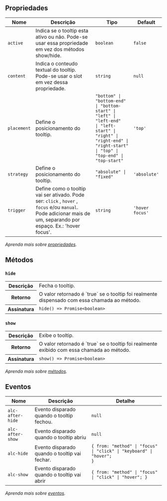 
## Propriedades

| Nome | Descrição | Tipo | Default |
| ---- | --------- | ---- | ------- |
| `active`  | Indica se o tooltip esta ativo ou não. Pode-se usar essa propriedade em vez dos métodos show/hide. | <code>boolean</code> | `false` |
| `content`  | Indica o conteudo textual do tooltip. Pode-se usar o slot em vez dessa propriedade. | <code>string</code> | `null` |
| `placement`  | Define o posicionamento do tooltip. | <code>"bottom" &#124; "bottom-end" &#124; "bottom-start" &#124; "left" &#124; "left-end" &#124; "left-start" &#124; "right" &#124; "right-end" &#124; "right-start" &#124; "top" &#124; "top-end" &#124; "top-start"</code> | `'top'` |
| `strategy`  | Define o posicionamento do tooltip. | <code>"absolute" &#124; "fixed"</code> | `'absolute'` |
| `trigger`  | Define como o tooltip vai ser ativado. Pode ser: `click` , `hover` , `focus` e/ou `manual`. Pode adicionar mais de um, separando por espaço. Ex.: 'hover focus'. | <code>string</code> | `'hover focus'` |

*Aprenda mais sobre <a href="/alcance/docs/components/introducao#propriedades" class="alc-link">propriedades</a>.*

## Métodos

### `hide`

<table>
<tr>
<th>Descrição</th>
<td>Fecha o tooltip.</td>
</tr>
<tr>
<th>Retorno</th>
<td>O valor retornado é `true` se o tooltip foi realmente dispensado com essa chamada ao método.</td>
</tr>
<tr>
<th>Assinatura</th>
<td><code>hide() =&gt; Promise&lt;boolean&gt;</code></td>
</tr>
</table>

### `show`

<table>
<tr>
<th>Descrição</th>
<td>Exibe o tooltip.</td>
</tr>
<tr>
<th>Retorno</th>
<td>O valor retornado é `true` se o tooltip foi realmente exibido com essa chamada ao método.</td>
</tr>
<tr>
<th>Assinatura</th>
<td><code>show() =&gt; Promise&lt;boolean&gt;</code></td>
</tr>
</table>

*Aprenda mais sobre <a href="/alcance/docs/components/introducao#métodos" class="alc-link">métodos</a>.*

## Eventos

| Nome | Descrição | Detalhe |
| ---- | --------- | ------- |
| `alc-after-hide` | Evento disparado quando o tooltip fechou. | <code>null</code> |
| `alc-after-show` | Evento disparado quando o tooltip abriu | <code>null</code> |
| `alc-hide` | Evento disparado quando o tooltip vai fechar. | <code>&#123; from: "method" &#124; "focus" &#124; "click" &#124; "keyboard" &#124; "hover"; &#125;</code> |
| `alc-show` | Evento disparado quando o tooltip vai abrir | <code>&#123; from: "method" &#124; "focus" &#124; "click" &#124; "hover"; &#125;</code> |

*Aprenda mais sobre <a href="/alcance/docs/components/introducao#eventos" class="alc-link">eventos</a>.*
